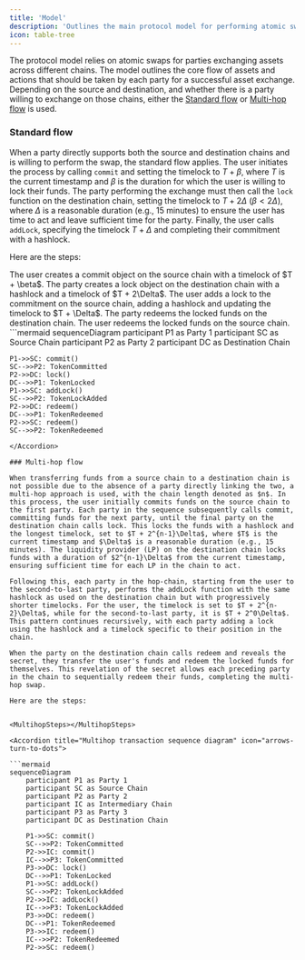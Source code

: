 ```yaml
---
title: 'Model'
description: 'Outlines the main protocol model for performing atomic swaps between parties'
icon: table-tree
---
```


The protocol model relies on atomic swaps for parties exchanging assets across different chains. The model outlines the core flow of assets and actions that should be taken by each party for a successful asset exchange. Depending on the source and destination, and whether there is a party willing to exchange on those chains, either the [Standard flow](#standard-flow) or [Multi-hop flow](#multi-hop-flow) is used.

### Standard flow

When a party directly supports both the source and destination chains and is willing to perform the swap, the standard flow applies. The user initiates the process by calling `commit` and setting the timelock to $T + \beta$, where $T$ is the current timestamp and $\beta$ is the duration for which the user is willing to lock their funds. The party performing the exchange must then call the `lock` function on the destination chain, setting the timelock to $T + 2\Delta$ ($\beta < 2\Delta$), where $\Delta$ is a reasonable duration (e.g., 15 minutes) to ensure the user has time to act and leave sufficient time for the party. Finally, the user calls `addLock`, specifying the timelock $T + \Delta$ and completing their commitment with a hashlock.

Here are the steps:

<Steps>
  <Step title="User Commit">
    The user creates a commit object on the source chain with a timelock of $T + \beta$.
  </Step>
  <Step title="Party Lock">
    The party creates a lock object on the destination chain with a hashlock and a timelock of $T + 2\Delta$.
  </Step>
  <Step title="User AddLock">
    The user adds a lock to the commitment on the source chain, adding a hashlock and updating the timelock to $T + \Delta$.
  </Step>
  <Step title="Party Redeem">
    The party redeems the locked funds on the destination chain.
  </Step>
  <Step title="User Redeem">
    The user redeems the locked funds on the source chain.
  </Step>
</Steps>

<Accordion title="Standard transaction sequence diagram" icon="arrows-left-right">
```mermaid
sequenceDiagram
    participant P1 as Party 1
    participant SC as Source Chain
    participant P2 as Party 2
    participant DC as Destination Chain
    
    P1->>SC: commit()
    SC-->>P2: TokenCommitted
    P2->>DC: lock()
    DC-->>P1: TokenLocked
    P1->>SC: addLock()
    SC-->>P2: TokenLockAdded
    P2->>DC: redeem()
    DC-->>P1: TokenRedeemed
    P2->>SC: redeem()
    SC-->>P2: TokenRedeemed
```
</Accordion>

### Multi-hop flow

When transferring funds from a source chain to a destination chain is not possible due to the absence of a party directly linking the two, a multi-hop approach is used, with the chain length denoted as $n$. In this process, the user initially commits funds on the source chain to the first party. Each party in the sequence subsequently calls commit, committing funds for the next party, until the final party on the destination chain calls lock. This locks the funds with a hashlock and the longest timelock, set to $T + 2^{n-1}\Delta$, where $T$ is the current timestamp and $\Delta$ is a reasonable duration (e.g., 15 minutes). The liquidity provider (LP) on the destination chain locks funds with a duration of $2^{n-1}\Delta$ from the current timestamp, ensuring sufficient time for each LP in the chain to act.

Following this, each party in the hop-chain, starting from the user to the second-to-last party, performs the addLock function with the same hashlock as used on the destination chain but with progressively shorter timelocks. For the user, the timelock is set to $T + 2^{n-2}\Delta$, while for the second-to-last party, it is $T + 2^0\Delta$. This pattern continues recursively, with each party adding a lock using the hashlock and a timelock specific to their position in the chain.

When the party on the destination chain calls redeem and reveals the secret, they transfer the user's funds and redeem the locked funds for themselves. This revelation of the secret allows each preceding party in the chain to sequentially redeem their funds, completing the multi-hop swap.

Here are the steps:


<MultihopSteps></MultihopSteps>

<Accordion title="Multihop transaction sequence diagram" icon="arrows-turn-to-dots">

```mermaid
sequenceDiagram
    participant P1 as Party 1
    participant SC as Source Chain
    participant P2 as Party 2
    participant IC as Intermediary Chain
    participant P3 as Party 3
    participant DC as Destination Chain
    
    P1->>SC: commit()
    SC-->>P2: TokenCommitted
    P2->>IC: commit()
    IC-->>P3: TokenCommitted
    P3->>DC: lock()
    DC-->>P1: TokenLocked
    P1->>SC: addLock()
    SC-->>P2: TokenLockAdded
    P2->>IC: addLock()
    IC-->>P3: TokenLockAdded
    P3->>DC: redeem()
    DC-->P1: TokenRedeemed
    P3->>IC: redeem()
    IC-->>P2: TokenRedeemed
    P2->>SC: redeem()
```

</Accordion>